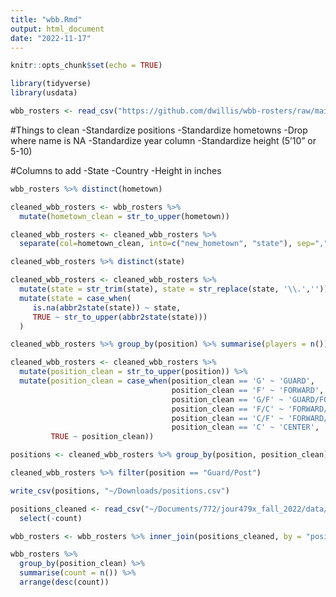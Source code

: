 ```yaml
---
title: "wbb.Rmd"
output: html_document
date: "2022-11-17"
---
```


```r
knitr::opts_chunk$set(echo = TRUE)
```

```r
library(tidyverse)
library(usdata)
```

```r
wbb_rosters <- read_csv("https://github.com/dwillis/wbb-rosters/raw/main/rosters_2022-23.csv")
```

#Things to clean
-Standardize positions
-Standardize hometowns
-Drop where name is NA
-Standardize year column
-Standardize height (5'10" or 5-10)

#Columns to add
-State
-Country
-Height in inches


```r
wbb_rosters %>% distinct(hometown)
```

```r
cleaned_wbb_rosters <- wbb_rosters %>%
  mutate(hometown_clean = str_to_upper(hometown))

cleaned_wbb_rosters <- cleaned_wbb_rosters %>%
  separate(col=hometown_clean, into=c("new_hometown", "state"), sep=",", extra="merge")

```

```r
cleaned_wbb_rosters %>% distinct(state)
```

```r
cleaned_wbb_rosters <- cleaned_wbb_rosters %>% 
  mutate(state = str_trim(state), state = str_replace(state, '\\.','')) %>% 
  mutate(state = case_when(
     is.na(abbr2state(state)) ~ state,
     TRUE ~ str_to_upper(abbr2state(state)))
  )
```


```r
cleaned_wbb_rosters %>% group_by(position) %>% summarise(players = n()) %>% arrange(desc(players))

cleaned_wbb_rosters <- cleaned_wbb_rosters %>%
  mutate(position_clean = str_to_upper(position)) %>%
  mutate(position_clean = case_when(position_clean == 'G' ~ 'GUARD',
                                    position_clean == 'F' ~ 'FORWARD',
                                    position_clean == 'G/F' ~ 'GUARD/FORWARD',
                                    position_clean == 'F/C' ~ 'FORWARD/CENTER',
                                    position_clean == 'C/F' ~ 'FORWARD/CENTER',
                                    position_clean == 'C' ~ 'CENTER',
         TRUE ~ position_clean))

positions <- cleaned_wbb_rosters %>% group_by(position, position_clean) %>% summarise(count = n()) %>% arrange(desc(count))

cleaned_wbb_rosters %>% filter(position == "Guard/Post")

write_csv(positions, "~/Downloads/positions.csv")
```

```r
positions_cleaned <- read_csv("~/Documents/772/jour479x_fall_2022/data/wbb_positions.csv") %>%
  select(-count)

wbb_rosters <- wbb_rosters %>% inner_join(positions_cleaned, by = "position") 
```

```r
wbb_rosters %>% 
  group_by(position_clean) %>% 
  summarise(count = n()) %>% 
  arrange(desc(count))
```



